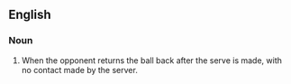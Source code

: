 ==English==

===Noun===
{{en-noun}}

# {{tennis}} When the opponent returns the ball back after the serve is made, with no contact made by the server.